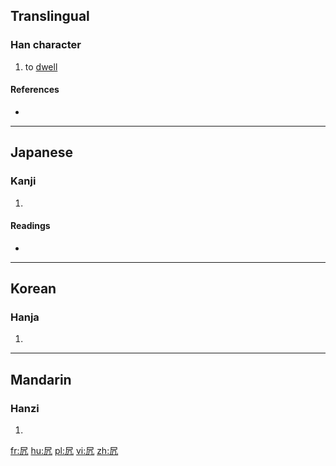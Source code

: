 ==Translingual==

===Han character===
{{Han char|rn=16|rad=几|as=03|sn=5|four=|canj=SHN|ids=⿸尸几}}

# to [[dwell]]

====References====
* {{Han ref|kx=0134.040|dkj=01744|dj=0299.140|hdz=10276.140|uh=51E5|ud=20965}}

----

==Japanese==

===Kanji===
{{ja-kanji|grade=|rs=几03}}

# {{defn|lang=ja|sort=几03}}

====Readings====
* {{ja-readings|on=[[きょ]] (kyo), [[こ]] (ko)|kun=[[おる]] (oru)}}

----

==Korean==

===Hanja===
{{ko-hanja|hangeul=거|rv=geo|mr=kŏ}}

# {{defn|lang=ko|sort=几03}}

----

==Mandarin==

===Hanzi===
{{cmn-hanzi|pin=[[jū]] ([[ju1]])|wg=chü<sup>1</sup>}}

# {{defn|lang=cmn|sort=几03}}

[[fr:凥]]
[[hu:凥]]
[[pl:凥]]
[[vi:凥]]
[[zh:凥]]